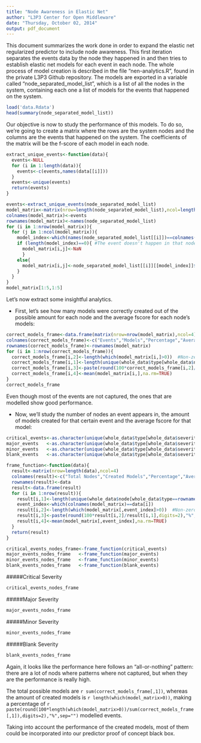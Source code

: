 ```yaml
---
title: "Node Awareness in Elastic Net"
author: "L3P3 Center for Open Middleware"
date: "Thursday, October 02, 2014"
output: pdf_document
---
```


This document summarizes the work done in order to expand the elastic net regularized predictor to include node awareness. This first iteration separates the events data by the node they happened in and then tries to establish elastic net models for each event in each node. The whole process of model creation is described in the file "nen-analytics.R", found in the private L3P3 Github repository. The models are exported in a variable called "node_separated_model_list", which is a list of all the nodes in the system, containing each one a list of models for the events that happened on the system. 

```r
load('data.Rdata')
head(summary(node_separated_model_list))
```

Our objective is now to study the performance of this models. To do so, we're going to create a matrix where the rows are the system nodes and the columns are the events that happened on the system. The coefficients of the matrix will be the f-score of each model in each node.
```r
extract_unique_events<-function(data){
  events<-NULL
  for (i in 1:length(data)){
    events<-c(events,names(data[[i]]))
  }
  events<-unique(events)
  return(events)
}
```

```r
events<-extract_unique_events(node_separated_model_list)
model_matrix<-matrix(nrow=length(node_separated_model_list),ncol=length(events))
colnames(model_matrix)<-events
rownames(model_matrix)<-names(node_separated_model_list)
for (i in 1:nrow(model_matrix)){
  for (j in 1:ncol(model_matrix)){
    model_index<-which(names(node_separated_model_list[[i]])==colnames(model_matrix)[j])
    if (length(model_index)==0){ #The event doesn't happen in that node
      model_matrix[i,j]<-NaN
      }
    else{
      model_matrix[i,j]<-node_separated_model_list[[i]][[model_index]]$fscore
    }
  }
}
model_matrix[1:5,1:5]
```

Let's now extract some insightful analytics.

* First, let's see how many models were correctly created out of the possible amount for each node and the average fscore for each node's models:

```r
correct_models_frame<-data.frame(matrix(nrow=nrow(model_matrix),ncol=4))
colnames(correct_models_frame)<-c("Events","Models","Percentage","Average fscore")
rownames(correct_models_frame)<-rownames(model_matrix)
for (i in 1:nrow(correct_models_frame)){
  correct_models_frame[i,2]<-length(which(model_matrix[i,]>0))  #Non-zero models
  correct_models_frame[i,1]<-length(unique(whole_data$type[whole_data$node==rownames(correct_models_frame)[i]]))  #Total possible models
  correct_models_frame[i,3]<-paste(round(100*correct_models_frame[i,2]/correct_models_frame[i,1],digits=2),"%",sep="")
  correct_models_frame[i,4]<-mean(model_matrix[i,],na.rm=TRUE)
}
correct_models_frame
```
  Even though most of the events are not captured, the ones that are modelled show good performance. 
  
* Now, we'll study the number of nodes an event appears in, the amount of models created for that certain event and the average fscore for that model:

```r
critical_events<-as.character(unique(whole_data$type[whole_data$severity=="Critical"]))
major_events   <-as.character(unique(whole_data$type[whole_data$severity=="Major"]))
minor_events   <-as.character(unique(whole_data$type[whole_data$severity=="Minor"]))
blank_events   <-as.character(unique(whole_data$type[whole_data$severity=="Blank"]))

frame_function<-function(data){
  result<-matrix(nrow=length(data),ncol=4)
  colnames(result)<-c("Total Nodes","Created Models","Percentage","Average fscore")
  rownames(result)<-data
  result<-data.frame(result)
  for (i in 1:nrow(result)){
    result[i,1]<-length(unique(whole_data$node[whole_data$type==rownames(result)[i]]))  #Total possible models
    event_index<-which(colnames(model_matrix)==data[i])
    result[i,2]<-length(which(model_matrix[,event_index]>0))  #Non-zero models
    result[i,3]<-paste(round(100*result[i,2]/result[i,1],digits=2),"%",sep="")
    result[i,4]<-mean(model_matrix[,event_index],na.rm=TRUE)
  }
  return(result)
}

critical_events_nodes_frame<-frame_function(critical_events)
major_events_nodes_frame   <-frame_function(major_events)
minor_events_nodes_frame   <-frame_function(minor_events)
blank_events_nodes_frame   <-frame_function(blank_events)
```
#####Critical Severity
```r
critical_events_nodes_frame
```
#####Major Severity
```r
major_events_nodes_frame
```
#####Minor Severity
```r
minor_events_nodes_frame
```
#####Blank Severity
```r
blank_events_nodes_frame
```
Again, it looks like the performance here follows an "all-or-nothing" pattern: there are a lot of nods where patterns where not captured, but when they are the performance is really high.

The total possible models are `r sum(correct_models_frame[,1])`, whereas the amount of created models is `r length(which(model_matrix>0))`, making a percentage of  `r paste(round(100*length(which(model_matrix>0))/sum(correct_models_frame[,1]),digits=2),"%",sep="")` modelled events.

Taking into account the performance of the created models, most of them could be incorporated into our predictor proof of concept black box.